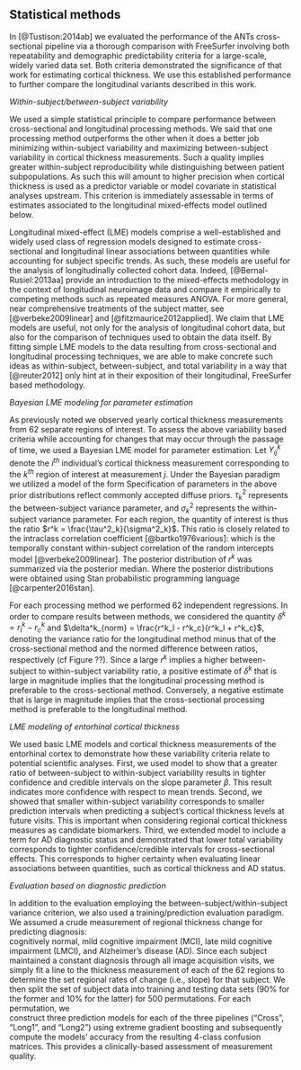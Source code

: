 
## Statistical methods

In [@Tustison:2014ab] we evaluated the performance of the ANTs cross-sectional pipeline
via a thorough comparison with FreeSurfer involving both repeatability and
demographic predictability criteria for a large-scale, widely varied data set.  Both
criteria demonstrated the significance of that work for estimating cortical thickness.
We use this established performance to further compare the longitudinal variants
described in this work.  

_Within-subject/between-subject variability_

We used a simple statistical principle to compare performance between
cross-sectional and longitudinal processing methods.  We said that one
processing method outperforms the other when it does a better job minimizing
within-subject variability and maximizing between-subject variability in
cortical thickness measurements.  Such a quality implies greater
within-subject reproducibility while distinguishing between patient
subpopulations. As such this will amount to higher precision when
cortical thickness is used as a predictor variable or model covariate in
statistical analyses upstream. This criterion is immediately assessable
in terms of estimates associated to the longitudinal
mixed-effects model \eqref{eq::lme1} outlined below.

Longitudinal mixed-effect (LME) models comprise a well-established and widely used
class of regression models designed to estimate cross-sectional and longitudinal
linear associations between quantities while accounting for subject specific
trends.  As such, these models are useful for the analysis of longitudinally
collected cohort data. Indeed, [@Bernal-Rusiel:2013aa] provide an introduction to the mixed-effects methodology in the context of longitudinal neuroimage data and compare it empirically to competing methods such as repeated measures ANOVA.
For more general, near comprehensive treatments of the subject matter, see [@verbeke2009linear] and [@fitzmaurice2012applied]. We claim that LME models are useful, not only for the analysis of longitudinal cohort data, but also for the comparison of techniques used
to obtain the data itself. By fitting simple LME models to the data
resulting from cross-sectional and longitudinal processing techniques,
we are able to make concrete such ideas as within-subject, between-subject,
and total variability in a way that [@reuter2012] only hint at in
their exposition of their longitudinal, FreeSurfer based methodology.

_Bayesian LME modeling for parameter estimation_

As previously noted we observed yearly cortical thickness measurements
from 62 separate regions of interest.  To assess the above
variability based criteria while accounting for changes that may occur through
the passage of time, we used a Bayesian LME model for parameter
estimation.  Let $Y^k_{ij}$ denote the $i^{th}$ individual's cortical
thickness measurement corresponding to the $k^{th}$ region of interest
at measurement $j$.  Under the Bayesian paradigm we utilized a model of
the form \begin{gather} Y^k_{ij} \sim N(\alpha^k_i + \beta^k t,
\sigma_k^2) \\ \nonumber \alpha^k_i \sim N(\alpha^k_0, \tau^2_k) \qquad
\alpha^k_0, \beta^k \sim N(0,10)  \qquad \sigma_k^2,  \tau_k^2 \sim
\mbox{Cauchy}^+ (0, 5) \end{gather}\label{eq::lme1} Specification of parameters in the
above prior distributions reflect commonly accepted diffuse priors.
$\tau^2_k$ represents the between-subject variance parameter, and
$\sigma^2_k$ represents the within-subject variance parameter.  For each
region, the quantity of interest is thus the ratio $r^k =
\frac{\tau^2_k}{\sigma^2_k}$.  This ratio is closely related to the
intraclass correlation coefficient [@bartko1976various]:
\begin{equation} \rho_I = \frac{\tau^2}{\tau^2 + \sigma^2}\ , \end{equation}
which is the temporally constant within-subject correlation of the
random intercepts model [@verbeke2009linear]. The posterior distribution of
$r^k$ was summarized via the posterior median. Where the posterior
distributions were obtained using Stan probabilistic programming
language [@carpenter2016stan].


For each processing method we performed 62 independent regressions.  In order to compare results between methods, we considered
the quantity $\delta^k = r^k_l - r^k_c$ and $\delta^k_{norm} =
\frac{r^k_l - r^k_c}{r^k_l + r^k_c}$, denoting the variance ratio for
the longitudinal method minus that of the cross-sectional method and the
normed difference between ratios, respectively (cf Figure ??). Since a large $r^k$
implies a higher between-subject to within-subject variability ratio, a
positive estimate of $\delta^k$ that is large in magnitude implies that
the longitudinal processing method is preferable to the cross-sectional
method.  Conversely, a negative estimate that is large in magnitude
implies that the cross-sectional processing method is preferable to the
longitudinal method.

_LME modeling of entorhinal cortical thickness_

We used basic LME models and cortical thickness measurements of the entorhinal cortex to demonstrate how these variability criteria relate to potential scientific analyses. First, we used model \eqref{eq::lme1} to show that a greater ratio of between-subject to within-subject variability results in tighter confidence and credible intervals on the slope parameter $\beta$. This result indicates more confidence with respect to mean trends. Second, we showed that smaller within-subject variability corresponds to smaller prediction intervals when predicting a subject's cortical thickness levels at future visits. This is important when considering regional cortical thickness measures as candidate biomarkers.  Third, we extended model \eqref{eq::lme1} to include a term for AD diagnostic status and demonstrated that lower total variability corresponds to tighter confidence/credible intervals for cross-sectional effects. This corresponds to higher certainty when evaluating linear associations between quantities, such as cortical thickness and AD status.


_Evaluation based on diagnostic prediction_

In addition to the evaluation employing the between-subject/within-subject variance
criterion, we also used a training/prediction evaluation paradigm.  We assumed a
crude measurement of regional thickness change for predicting diagnosis:  
cognitively normal, mild cognitive impairment (MCI), late mild cognitive impairment (LMCI),
and Alzheimer's disease (AD).  Since each subject maintained a constant diagnosis
through all image acquisition visits, we simply fit a line to the thickness
measurement of each of the 62 regions to determine the set regional rates of change (i.e., slope)
for that subject. We then split the set of subject data into training and testing data sets (90\%
for the former and 10\% for the latter) for 500 permutations.  For each permutation, we  
construct three prediction models for each of the three pipelines ("Cross", "Long1", and "Long2")
using extreme gradient boosting and subsequently compute the models' accuracy from the resulting
4-class confusion matrices.  This provides a clinically-based assessment of measurement
quality.

<!--
_Effects of interpolation on thickness results_

Consistent with the heuristic cited in [@Reuter:2012aa] of "treat[ing] all
time points exactly the same", our original longitudinal approach was to reorient all subject
time points to the subject-specific template to avoid any bias associated with
variations in head orientation and reduce variability in processing.  
Although this had an overall effect of increased between-subject
variance and decreased within-subject variance relative to cross-sectional processing,
there are several regions where this trend is reversed (e.g., left and right
entorhinal cortex).  However, altering this workflow such that each time
point is processed in its native space, there is no such trend reversal, i.e.
all regions for this longitudinal pipeline variant showed better between-subject,
within-subject variability ratio measurements
than both cross-sectional and reorientation-to-the-SST longitudinal processing.

Consistent with other studies that have demonstrated the detrimental effects of interpolation
(e.g., [@Yushkevich:2010aa]), we discovered that the interpolation associated with reorientation
to the SST induces a significant change in the anatomical measurements associated with thickness
and that this artificial change in anatomical geometry correlates regionally with both the
within-subject and between-subject variance measurements described above.  This phenomenon
is analyzed more formally in the next section.
-->
